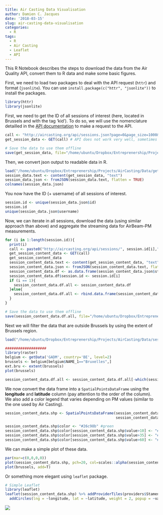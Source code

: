 ```yaml
---
title: Air Casting Data Visualisation
author: Damien C. Jacques
date: '2018-03-15'
slug: air-casting-data-visualisation
categories:
  - R
tags:
  - R
  - Air Casting
  - Leaflet
  - API
---
```



This R Notebook describes the steps to download the data from the Air Quality API, convert them to R data and make some basic figures.

First, we need to load two packages to deal with the API request (`httr`) and format (`jsonlite`). You can use `install.package(c("httr", "jsonlite"))` to install the packages.

<!-- This package makes requesting data from just about any API easier by formatting your GET requests with the proper headers and authentications. Next, install jsonlite in your script -->

<!-- When the data comes back from many APIs, it will be in JSON format. If you're like most R users, you'll want to convert the JSON from its native nested form to a flat form like a data frame so it's easier to work with. The jsonlite package makes this easy. -->


```r
library(httr)
library(jsonlite)
```

First, we need to get the ID of all sessions of interest (here, located in Brussels and with the tag 'kid').
To do so, we will use the nomenclature detailled in the [API documentation](https://github.com/HabitatMap/AirCasting/blob/master/doc/api.md) to make a request to the API.

```r
call <- "http://aircasting.org/api/sessions.json?page=0&page_size=1000&q[tags]=kid&q[location]=Brussels&q[distance]=50"  
get_session_data <- GET(call) # API does not work very well, sometimes you should repeat this command until it works

# Save the data to use them offline
save(get_session_data, file="/home/ubuntu/Dropbox/Entreprenership/Projects/AirCasting/Data/get_session_data.Rda")
```

Then, we convert json output to readable data in R.

```r
load("/home/ubuntu/Dropbox/Entreprenership/Projects/AirCasting/Data/get_session_data.Rda")
session_data.text <- content(get_session_data, "text")
session_data.json <- fromJSON(session_data.text, flatten = TRUE)
colnames(session_data.json)
```

You now have the ID  (+ username) of all sessions of interest.

```r
session.id <- unique(session_data.json$id)
session.id
unique(session_data.json$username)
```

Now, we can iterate in all sessions, download the data (using similar approach than above) and aggregate the streaming data for AirBeam-PM measurements. 

```r
for (i in 1:length(session.id)){
  print(i)
  call <- paste0("http://aircasting.org/api/sessions/", session.id[i],".json")
  get_session_content_data <- GET(call)
  get_session_content_data
  session_content_data.text <- content(get_session_content_data, "text")
  session_content_data.json <- fromJSON(session_content_data.text, flatten = TRUE)
  session_content_data.df <- as.data.frame(session_content_data.json$streams$`AirBeam-PM`$measurements)
  session_content_data.df$session.id <- session.id[i]
  if (i == 1){
    session_content_data.df.all <- session_content_data.df
  }else{
    session_content_data.df.all <- rbind.data.frame(session_content_data.df.all, session_content_data.df)
  }
}

# Save the data to use them offline
save(session_content_data.df.all, file="/home/ubuntu/Dropbox/Entreprenership/Projects/AirCasting/Data/session_content_data.df.all")
```

Next we will filter the data that are outside Brussels by using the extent of Brussels region.

```r
load("/home/ubuntu/Dropbox/Entreprenership/Projects/AirCasting/Data/session_content_data.df.all")

###################
library(raster)
belgium <- getData('GADM', country='BE', level=2)
brussels <- belgium[belgium$NAME_1=="Bruxelles",]
ext.bru <- extent(brussels)
plot(brussels)

session_content_data.df.all <- session_content_data.df.all[-which(session_content_data.df.all$longitude < ext.bru[1] | session_content_data.df.all$longitude > ext.bru[2] | session_content_data.df.all$latitude < ext.bru[3] | session_content_data.df.all$latitude > ext.bru[4]),]
```

We now convert the data frame into a `SpatialPointsDataFrame` using the **longitude** and **latitude** column (pay attention to the order of the column).
We also add a color legend that varies depending on PM values (similar to the one used by Air Casting). 

```r
session_content_data.shp <- SpatialPointsDataFrame(session_content_data.df.all[,2:1],
                                                   session_content_data.df.all)   

session_content_data.shp$color <- "#26c98b" #green
session_content_data.shp$color[session_content_data.shp$value>10] <- "#ffe968" #yellow
session_content_data.shp$color[session_content_data.shp$value>35] <- "#ffae65" #orange
session_content_data.shp$color[session_content_data.shp$value>60] <- "#ff5a63" #red
```

We can make a simple plot of these data.

```r
par(mar=c(0,0,0,0))
plot(session_content_data.shp, pch=20, col=scales::alpha(session_content_data.shp$color, 0.7))
plot(brussels, add=T)
```

Or something more elegant using `leaflet` package.

```r
# Simple Leaflet
library(leaflet)
leaflet(session_content_data.shp) %>% addProviderTiles(providers$Stamen.Toner) %>%
  addCircles(lng = ~longitude, lat = ~latitude, weight = 2, popup = ~value, color = ~color)
```


![](/img/leaflet.png)

